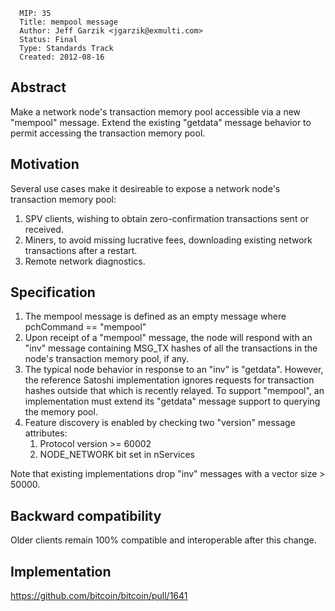 <pre>
  MIP: 35
  Title: mempool message
  Author: Jeff Garzik <jgarzik@exmulti.com>
  Status: Final
  Type: Standards Track
  Created: 2012-08-16
</pre>

==Abstract==

Make a network node's transaction memory pool accessible via a new "mempool" message.  Extend the existing "getdata" message behavior to permit accessing the transaction memory pool.

==Motivation==

Several use cases make it desireable to expose a network node's transaction memory pool:
# SPV clients, wishing to obtain zero-confirmation transactions sent or received.
# Miners, to avoid missing lucrative fees, downloading existing network transactions after a restart.
# Remote network diagnostics.

==Specification==

# The mempool message is defined as an empty message where pchCommand == "mempool"
# Upon receipt of a "mempool" message, the node will respond   with an "inv" message containing MSG_TX hashes of all the transactions in the node's transaction memory pool, if any.
# The typical node behavior in response to an "inv" is "getdata". However, the reference Satoshi implementation ignores requests for transaction hashes outside that which is recently relayed. To support "mempool", an implementation must extend its "getdata" message support to querying the memory pool.
# Feature discovery is enabled by checking two "version" message attributes:
## Protocol version >= 60002
## NODE_NETWORK bit set in nServices

Note that existing implementations drop "inv" messages with a vector size > 50000.

==Backward compatibility==

Older clients remain 100% compatible and interoperable after this change.

==Implementation==

https://github.com/bitcoin/bitcoin/pull/1641
